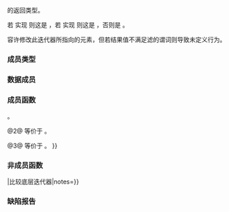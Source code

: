 {{cpp/ranges/title|n=filter_view&lt;V,Pred&gt;::|''iterator''}}
{{cpp/ranges/filter_view/navbar}}
{{ddcla|since=c++20|expos=yes|
class /*iterator*/;
}}

{{ltt|cpp/ranges/filter_view|filter_view::begin}} 的返回类型。

若 {{tt|V}} 实现 {{lconcept|bidirectional_range}} 则这是 {{lconcept|bidirectional_iterator}}，若 {{tt|V}} 实现 {{lconcept|forward_range}} 则这是 {{lconcept|forward_iterator}}，否则是 {{lconcept|input_iterator}}。

容许修改此迭代器所指向的元素，但若结果值不满足滤的谓词则导致未定义行为。

===成员类型===
{{dsc begin}}
{{dsc hitem|类型|定义}}
{{dsc|{{tt|iterator_concept}}|
* 若 {{tt|V}} 实现 {{lconcept|bidirectional_range}} 则为 {{lc|std::bidirectional_iterator_tag}}，
* 若 {{tt|V}} 实现 {{lconcept|forward_iterator}} 则为 {{lc|std::forward_iterator_tag}}，
* 否则为 {{lc|std::input_iterator_tag}}。
}}
{{dsc|{{tt|iterator_category}}&lt;br&gt;{{small|(当且仅当 {{tt|V}} 实现 {{lconcept|forward_range}} 时提供)}}|
令 {{tt|C}} 为类型 {{c/core|std::iterator_traits&lt;ranges::iterator_t&lt;V&gt;&gt;​::​iterator_category}}。
* 若 {{tt|C}} 实现 {{c/core|std::derived_from&lt;std::bidirectional_iterator_tag&gt;}} 则为 {{lc|std::bidirectional_iterator_tag}}，
* 若 {{tt|C}} 实现 {{lc|std::forward_iterator_tag}} 则为 {{c/core|std::derived_from&lt;std::forward_iterator_tag&gt;}}，
* 否则为 {{tt|C}}。
}}
{{dsc|{{tt|value_type}}|{{c/core|ranges::range_value_t&lt;V&gt;}}}}
{{dsc|{{tt|difference_type}}|{{c/core|ranges::range_difference_t&lt;V&gt;}}}}
{{dsc end}}

===数据成员===
{{dsc begin}}
{{dsc hitem|成员|描述}}
{{dsc expos mem obj|current_|private=yes|spec={{c/core|ranges::iterator_t&lt;V&gt;}}|指向底层 {{lconcept|view}} 的迭代器}}
{{dsc expos mem obj|parent_|private=yes|spec={{c/core|ranges::filter_view&lt;V, Pred&gt;*}}|指向父 {{tt|filter_view}} 对象的指针}}
{{dsc end}}

===成员函数===
{{dsc begin}}
{{dsc mem ctor|{{PAGENAME}}#ctor|构造迭代器}}
{{dsc mem fun|{{PAGENAME}}#base|title=base|返回底层迭代器}}
{{dsc mem fun|{{PAGENAME}}#dereference|title=operator*&lt;br&gt;operator-&gt;|转发到底层迭代器}}
{{dsc mem fun|{{PAGENAME}}#increment|title=operator++&lt;br&gt;operator++{{dsc small|(int)}}|推进迭代器}}
{{dsc mem fun|{{PAGENAME}}#decrement|title=operator--&lt;br&gt;operator--{{dsc small|(int)}}|减小迭代器}}
{{dsc end}}

{{anchor|ctor}}
{{member|{{small|std::ranges::filter_view::''iterator''::}}''iterator''|2=
{{dcl begin}}
{{dcl|since=c++20|num=1|1=
/*iterator*/()
    requires std::default_initializable&lt;ranges::iterator_t&lt;V&gt;&gt; = default;&lt;!-- P2325R3 --&gt;
}}
{{dcl|since=c++20|num=2|1=
constexpr /*iterator*/( filter_view&amp; parent,
                        ranges::iterator_t&lt;V&gt; current );
}}
{{dcl end}}

@1@ 分别以其默认成员初始化式初始化 {{tti|current_}} 与 {{tti|parent_}}，它们分别为 {{c|1== ranges::iterator_t&lt;V&gt;()}} 与 {{c|1== nullptr}}。
@2@ 以 {{c|std​::​move(current)}} 初始化 {{tti|current_}} 并以 {{c|std::addressof(parent)}} 初始化 {{tti|parent_}}。
}}

{{anchor|base}}
{{member|{{small|std::ranges::filter_view::''iterator''::}}base|2=
{{dcl begin}}
{{dcl|since=c++20|num=1|1=
constexpr const ranges::iterator_t&lt;V&gt;&amp; base() const &amp; noexcept;
}}
{{dcl|since=c++20|num=2|1=
constexpr ranges::iterator_t&lt;V&gt; base() &amp;&amp;;
}}
{{dcl end}}

@1@ 等价于 {{c|return current_;}}。
@2@ 等价于 {{c|return std​::​move(current_);}}。
}}

{{anchor|dereference}}
{{member|{{small|std::ranges::filter_view::''iterator''::}}operator*,-&gt;|2=
{{dcl begin}}
{{dcl|since=c++20|num=1|1=
constexpr ranges::range_reference_t&lt;V&gt; operator*() const;
}}
{{dcl|since=c++20|num=2|1=
constexpr ranges::iterator_t&lt;V&gt; operator-&gt;() const
    requires /*has-arrow*/&lt;ranges::iterator_t&lt;V&gt;&gt; &amp;&amp;
             std::copyable&lt;ranges::iterator_t&lt;V&gt;&gt;;
}}
{{dcl end}}

@1@ 等价于 {{c|return *current_;}}。
@2@ 等价于 {{c|return current_;}}。&lt;br&gt;
对于类型 {{tt|I}}，当且仅当 {{tt|I}} 分别实现或满足 {{lconcept|input_iterator}}，并且 {{tt|I}} 为指针类型或 {{c|requires(I i){ i.operator-&gt;();} }} 为 {{c|true}} 是，{{c|/*has-arrow*/&lt;I&gt;}} 得到实现或满足。
}}

{{anchor|increment}}
{{member|{{small|std::ranges::filter_view::''iterator''::}}operator++|2=
{{dcl begin}}
{{dcl|since=c++20|num=1|1=
constexpr /*iterator*/&amp; operator++();
}}
{{dcl|since=c++20|num=2|1=
constexpr void operator++( int );
}}
{{dcl|since=c++20|num=3|1=
constexpr /*iterator*/ operator++( int )
    requires ranges::forward_range&lt;V&gt;;
}}
{{dcl end}}

@1@ 等价于&lt;br&gt;{{c multi
|current_ {{=}} ranges::find_if(std::move(++current_), ranges::end(parent_-&gt;base_),
|                           std::ref(*parent_-&gt;pred_));
|return *this;
}}。

@2@ 等价于 {{c|++*this;}}。

@3@ 等价于 {{c|1=auto tmp = *this; ++*this; return tmp;}}。
}}

{{anchor|decrement}}
{{member|{{small|std::ranges::filter_view::''iterator''::}}operator--|2=
{{dcl begin}}
{{dcl|since=c++20|num=1|1=
constexpr /*iterator*/&amp; operator--()
    requires ranges::bidirectional_range&lt;V&gt;;
}}
{{dcl|since=c++20|num=2|1=
constexpr /*iterator*/ operator--( int )
    requires ranges::bidirectional_range&lt;V&gt;;
}}
{{dcl end}}

@1@ 等价于&lt;br&gt;{{c multi
|do
|    --current_;
|while (!std::invoke(*parent_-&gt;pred_, *current_));
|return *this;
}}。

@2@ 等价于 {{c|1=auto tmp = *this; --*this; return tmp;}}。
}}

===非成员函数===
{{dsc begin}}
{{dsc fun|{{PAGENAME}}#compare|title=operator{{==}}|比较底层迭代器|notes={{mark c++20}}}}
{{dsc fun|{{PAGENAME}}#move|title=iter_move|将解引用底层迭代器的结果转型到其关联右值引用类型|notes={{mark c++20}}}}
{{dsc fun|{{PAGENAME}}#swap|title=iter_swap|交换两个底层迭代器所指向的对象|notes={{mark c++20}}}}
{{dsc end}}

{{anchor|compare}}
{{member|1= operator=={{small|(std::ranges::filter_view::''iterator'')}}|2=
{{ddcl|since=c++20|1=
friend constexpr bool operator==( const /*iterator*/&amp; x, const /*iterator*/&amp; y )
    requires std::equality_comparable&lt;ranges::iterator_t&lt;V&gt;&gt;;
}}

等价于 {{c|1=return x.current_ == y.current_;}}。

{{cpp/note synthesized eq}}

{{cpp/hidden friend|plural=no|{{tt|std::ranges::filter_view::''iterator''}}}}
}}

{{anchor|move}}
{{member|1= iter_move{{small|(std::ranges::filter_view::''iterator'')}}|2=
{{ddcl|since=c++20|1=
friend constexpr ranges::range_rvalue_reference_t&lt;V&gt;
iter_move( const /*iterator*/&amp; i )
    noexcept(noexcept(ranges::iter_move(i.current_)));
}}

等价于 {{c|1=return ranges​::​iter_move(i.current_);}}。

{{cpp/hidden friend|plural=no|{{tt|std::ranges::filter_view::''iterator''}}}}
}}

{{anchor|swap}}
{{member|1= iter_swap{{small|(std::ranges::filter_view::''iterator'')}}|2=
{{ddcl|since=c++20|1=
friend constexpr void iter_swap( const /*iterator*/&amp; x, const /*iterator*/&amp; y )
    noexcept(noexcept(ranges::iter_swap(x.current_, y.current_)))
        requires std::indirectly_swappable&lt;ranges::iterator_t&lt;V&gt;&gt;;
}}

等价于 {{c|1=ranges​::​iter_swap(x.current_, y.current_)}}。

{{cpp/hidden friend|plural=no|{{tt|std::ranges::filter_view::''iterator''}}}}
}}

===缺陷报告===
{{dr list begin}}
{{dr list item|paper=P2259R1|std=C++20|before=始终定义成员类型 {{tt|iterator_category}} |after=仅若 {{tt|V}} 为 {{lconcept|forward_range}} 才定义}}
{{dr list item|wg=lwg|dr=3533|std=C++20|before={{tt|base}} 的 {{c|const&amp;}} 重载复制底层迭代器|after=返回到它的引用}}
{{dr list item|wg=lwg|dr=3593|std=C++20|before={{tt|base}} 的 {{c|const&amp;}} 重载可能不是 noexcept|after=使之为 noexcept}}
{{dr list end}}

{{langlinks|de|en|es|ja|ru}}